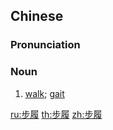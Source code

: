 ==Chinese==
{{zh-forms}}

===Pronunciation===
{{zh-pron
|m=bùlǚ
|mn=pō͘-lí
|cat=n
}}

===Noun===
{{zh-noun}}

# [[walk]]; [[gait]]

[[ru:步履]]
[[th:步履]]
[[zh:步履]]